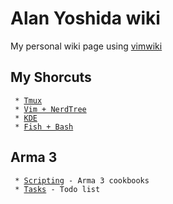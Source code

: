 = Alan Yoshida wiki =
My personal wiki page using [[https://github.com/vimwiki/vimwiki|vimwiki]]

== My Shorcuts ==
  * [[Tmux]]
  * [[Vim + NerdTree]]
  * [[KDE]]
  * [[Fish + Bash]]

== Arma 3 ==
  * [[Scripting]] - Arma 3 cookbooks
  * [[Tasks]] - Todo list

